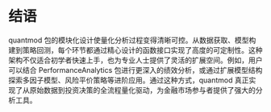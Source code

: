# 结语 {#conclusion .unnumbered}

quantmod 包的模块化设计使量化分析过程变得清晰可控。从数据获取、模型构建到策略回测，每个环节都通过精心设计的函数接口实现了高度的可定制性。这种架构不仅适合初学者快速上手，也为专业人士提供了灵活的扩展空间。例如，用户可以结合 PerformanceAnalytics 包进行更深入的绩效分析，或通过扩展模型结构探索多因子模型、风险平价策略等进阶应用。通过这种方式，quantmod 真正实现了从原始数据到投资决策的全流程量化驱动，为金融市场参与者提供了强大的分析工具。
